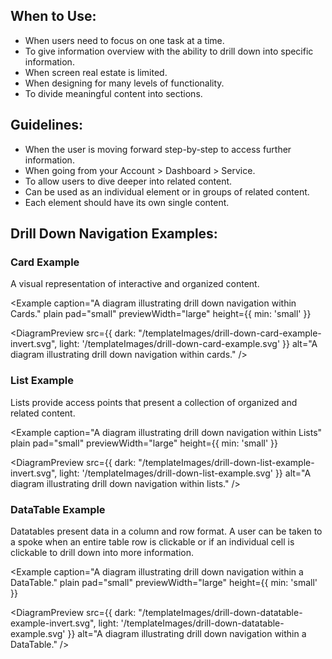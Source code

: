 
## When to Use:
- When users need to focus on one task at a time.
- To give information overview with the ability to drill down into specific information.
- When screen real estate is limited.
- When designing for many levels of functionality.
- To divide meaningful content into sections.

## Guidelines:
- When the user is moving forward step-by-step to access further information.
- When going from your Account > Dashboard > Service.
- To allow users to dive deeper into related content.
- Can be used as an individual element or in groups of related content.
- Each element should have its own single content.

## Drill Down Navigation Examples:

### Card Example
A visual representation of interactive and organized content.

<Example 
  caption="A diagram illustrating drill down navigation within Cards." 
  plain 
  pad="small" 
  previewWidth="large" 
  height={{ min: 'small' }}
>
  <DiagramPreview 
    src={{
      dark: "/templateImages/drill-down-card-example-invert.svg", 
      light: '/templateImages/drill-down-card-example.svg'
    }} 
    alt="A diagram illustrating drill down navigation within cards." 
  />
</Example>

<Example plain>
 <DrillDownCardExample />
</Example>

### List Example
Lists provide access points that present a collection of organized and related content.

<Example 
  caption="A diagram illustrating drill down navigation within Lists" 
  plain 
  pad="small" 
  previewWidth="large" 
  height={{ min: 'small' }}
>
  <DiagramPreview 
    src={{
      dark: "/templateImages/drill-down-list-example-invert.svg", 
      light: '/templateImages/drill-down-list-example.svg'
    }} 
    alt="A diagram illustrating drill down navigation within lists." />
</Example>

<Example plain>
  <DrillDownListExample />
</Example>

### DataTable Example
Datatables present data in a column and row format. A user can be taken to a spoke when an entire table row is clickable or if an individual cell is clickable to drill down into more information.

<Example 
  caption="A diagram illustrating drill down navigation within a DataTable." 
  plain 
  pad="small" 
  previewWidth="large" 
  height={{ min: 'small' }}
>
  <DiagramPreview 
    src={{
      dark: "/templateImages/drill-down-datatable-example-invert.svg",
      light: '/templateImages/drill-down-datatable-example.svg'
      }} 
      alt="A diagram illustrating drill down navigation within a DataTable." />
</Example>

<Example plain>
  <DrillDownDataTableExample />
</Example>